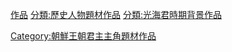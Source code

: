 {{朝鮮王朝相關事物分類導航|題材作品}}

[[分類:王子主角題材作品|作品]]
[[分類:歷史人物題材作品|分類:歷史人物題材作品]]
[[分類:光海君時期背景作品|分類:光海君時期背景作品]]
[[Category:朝鮮王朝君主主角題材作品|Category:朝鮮王朝君主主角題材作品]]